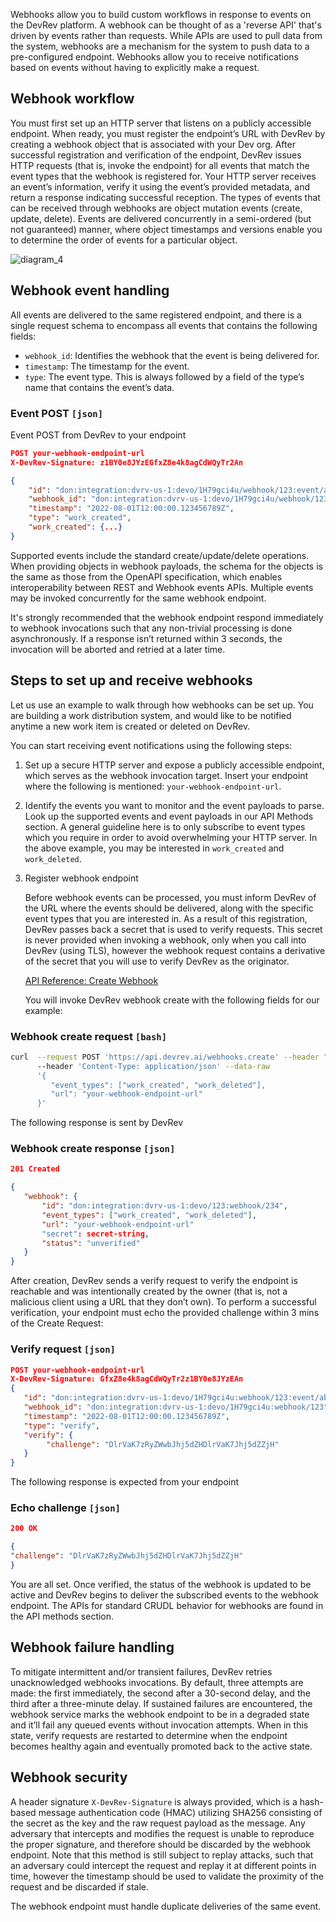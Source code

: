 Webhooks allow you to build custom workflows in response to events on the DevRev platform.
A webhook can be thought of as a 'reverse API' that's driven by events rather than requests. While APIs are used to pull data from the system, webhooks are a mechanism for the system to push data to a pre-configured endpoint.
Webhooks allow you to receive notifications based on events without having to explicitly make a request.

## Webhook workflow

You must first set up an HTTP server that listens on a publicly accessible endpoint.
When ready, you must register the endpoint’s URL with DevRev by creating a webhook object that is
associated with your Dev org. After successful registration and verification of the endpoint,
DevRev issues HTTP requests (that is, invoke the endpoint) for all events that match the event types
that the webhook is registered for. Your HTTP server receives an event’s information,
verify it using the event’s provided metadata, and return a response indicating successful reception.
The types of events that can be received through webhooks are object mutation events (create, update, delete).
Events are delivered concurrently in a semi-ordered (but not guaranteed) manner,
where object timestamps and versions enable you to determine the order of events for a particular object.

![diagram_4](https://github.com/devrev/fern-api-docs/assets/74637789/8c950f32-0ad3-4c9b-9597-1a283134a195)

## Webhook event handling

All events are delivered to the same registered endpoint, and there is a single request schema to encompass all events that contains the following fields:

- `webhook_id`: Identifies the webhook that the event is being delivered for.
- `timestamp`: The timestamp for the event.
- `type`: The event type. This is always followed by a field of the type’s name that contains the event’s data.

### Event POST `[json]`

Event POST from DevRev to your endpoint

```json
POST your-webhook-endpoint-url
X-DevRev-Signature: z1BY0e8JYzEGfxZ8e4k8agCdWQyTr2An

{
	"id": "don:integration:dvrv-us-1:devo/1H79gci4u/webhook/123:event/abcdef",
	"webhook_id": "don:integration:dvrv-us-1:devo/1H79gci4u/webhook/123",
	"timestamp": "2022-08-01T12:00:00.123456789Z",
	"type": "work_created",
	"work_created": {...}
}
```

Supported events include the standard create/update/delete operations. When providing objects in webhook payloads, the schema for the objects is the same as those from the OpenAPI specification, which enables interoperability between REST and Webhook events APIs.
Multiple events may be invoked concurrently for the same webhook endpoint.

<Callout intent="info">
It's strongly recommended that the webhook endpoint respond immediately to webhook invocations such that any non-trivial processing is done asynchronously. If a response isn’t returned within 3 seconds, the invocation will be aborted and retried at a later time.
</Callout>

## Steps to set up and receive webhooks

Let us use an example to walk through how webhooks can be set up.
You are building a work distribution system, and would like to be notified anytime a new work item
is created or deleted on DevRev.

You can start receiving event notifications using the following steps:

1. Set up a secure HTTP server and expose a publicly accessible endpoint, which serves as the webhook invocation target.
   Insert your endpoint where the following is mentioned: `your-webhook-endpoint-url`.

2. Identify the events you want to monitor and the event payloads to parse.
   Look up the supported events and event payloads in our API Methods section.
   A general guideline here is to only subscribe to event types which you require in order
   to avoid overwhelming your HTTP server.
   In the above example, you may be interested in `work_created` and `work_deleted`.

3. Register webhook endpoint

   Before webhook events can be processed, you must inform DevRev of the URL where the events should be
   delivered, along with the specific event types that you are interested in.
   As a result of this registration, DevRev passes back a secret that is used to
   verify requests. This secret is never provided when invoking a webhook, only when you call into DevRev
   (using TLS), however the webhook request contains a derivative of the secret that you will use to verify
   DevRev as the originator.

     [API Reference: Create Webhook](/api-reference/webhooks/create)

   You will invoke DevRev webhook create with the following fields for our example:

### Webhook create request `[bash]`

```bash
curl  --request POST 'https://api.devrev.ai/webhooks.create' --header "Authorization:token"
      --header 'Content-Type: application/json' --data-raw
      '{
         "event_types": ["work_created", "work_deleted"],
         "url": "your-webhook-endpoint-url"
      }'

```

The following response is sent by DevRev

### Webhook create response `[json]`

```json
201 Created

{
   "webhook": {
	   "id": "don:integration:dvrv-us-1:devo/123:webhook/234",
 	   "event_types": ["work_created", "work_deleted"],
 	   "url": "your-webhook-endpoint-url"
 	   "secret": secret-string,
 	   "status": "unverified"
   }
}
```

After creation, DevRev sends a verify request to verify the endpoint is reachable and was intentionally
created by the owner (that is, not a malicious client using a URL that they don’t own).
To perform a successful verification, your endpoint must echo the provided challenge within 3 mins of the Create Request:

### Verify request `[json]`

```json
POST your-webhook-endpoint-url
X-DevRev-Signature: GfxZ8e4k8agCdWQyTr2z1BY0e8JYzEAn
{
   "id": "don:integration:dvrv-us-1:devo/1H79gci4u:webhook/123:event/abcdef",
   "webhook_id": "don:integration:dvrv-us-1:devo/1H79gci4u:webhook/123",
   "timestamp": "2022-08-01T12:00:00.123456789Z",
   "type": "verify",
   "verify": {
 		"challenge": "DlrVaK7zRyZWwbJhj5dZHDlrVaK7Jhj5dZZjH"
   }
}
```

The following response is expected from your endpoint

### Echo challenge `[json]`

```json
200 OK

{
"challenge": "DlrVaK7zRyZWwbJhj5dZHDlrVaK7Jhj5dZZjH"
}
```

You are all set.
Once verified, the status of the webhook is updated to be active and DevRev begins to deliver
the subscribed events to the webhook endpoint.
The APIs for standard CRUDL behavior for webhooks are found in the API methods section.

## Webhook failure handling

To mitigate intermittent and/or transient failures, DevRev retries unacknowledged webhooks invocations. By default, three attempts are made: the first immediately, the second after a 30-second delay, and the third after a three-minute delay. If sustained failures are encountered, the webhook service marks the webhook endpoint to be in a degraded state and it’ll fail any queued events without invocation attempts. When in this state, verify requests are restarted to determine when the endpoint becomes healthy again and eventually promoted back to the active state.

## Webhook security

A header signature `X-DevRev-Signature` is always provided, which is a hash-based message authentication code (HMAC) utilizing SHA256 consisting of the secret as the key and the raw request payload as the message. Any adversary that intercepts and modifies the request is unable to reproduce the proper signature, and therefore should be discarded by the webhook endpoint. Note that this method is still subject to replay attacks, such that an adversary could intercept the request and replay it at different points in time, however the timestamp should be used to validate the proximity of the request and be discarded if stale.

<Callout intent="info">
The webhook endpoint must handle duplicate deliveries of the same event.
</Callout>